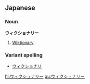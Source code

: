 ==Japanese==
===Noun===
'''ウィクショナリー'''

# [[Wiktionary]]

===Variant spelling===
*[[ウィクショナリ]]

[[hi:ウィクショナリー]]
[[gu:ウィクショナリー]]